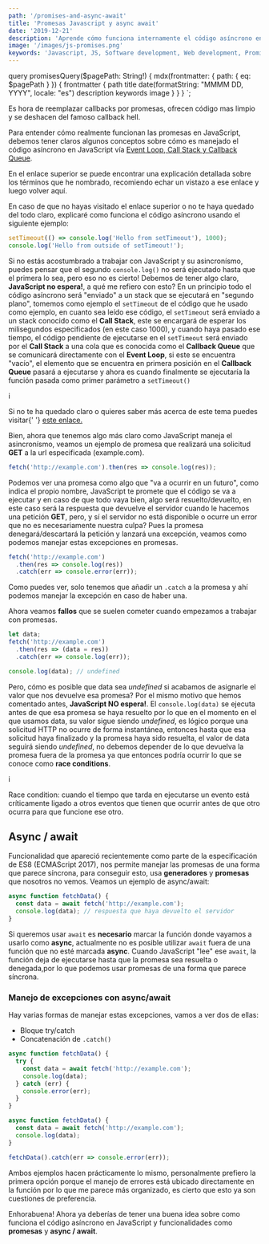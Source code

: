 ```yaml
---
path: '/promises-and-async-await'
title: 'Promesas Javascript y async await'
date: '2019-12-21'
description: 'Aprende cómo funciona internamente el código asíncrono en Javascript y como manejar este con funcionalidades modernas como promesas y async await.'
image: '/images/js-promises.png'
keywords: 'Javascript, JS, Software development, Web development, Promises, Promises Javascript, ES6 Promises, async await'
---
```



  query promisesQuery($pagePath: String!) {
    mdx(frontmatter: { path: { eq: $pagePath } }) {
      frontmatter {
        path
        title
        date(formatString: "MMMM DD, YYYY", locale: "es")
        description
        keywords
        image
      }
    }
  }
`;

Es hora de reemplazar callbacks por promesas, ofrecen código mas limpio y se deshacen del famoso callback hell.

Para entender cómo realmente funcionan las promesas en JavaScript, debemos tener claros algunos conceptos
sobre cómo es manejado el código asíncrono en JavaScript vía [Event Loop, Call Stack y Callback Queue](https://www.youtube.com/watch?v=8aGhZQkoFbQ).

En el enlace superior se puede encontrar una explicación detallada sobre los términos que he nombrado, recomiendo echar un vistazo a ese enlace y luego volver aquí.

En caso de que no hayas visitado el enlace superior o no te haya quedado del todo claro, explicaré como funciona el código asíncrono usando el siguiente ejemplo:

```js
setTimeout(() => console.log('Hello from setTimeout'), 1000);
console.log('Hello from outside of setTimeout!');
```

Si no estás acostumbrado a trabajar con JavaScript y su asincronísmo, puedes pensar que el segundo `console.log()` no será ejecutado hasta que el primera lo sea, pero eso no es cierto! Debemos de tener algo claro, **JavaScript no espera!**, a qué me refiero con esto? En un principio todo el código asíncrono será "enviado" a un stack que se ejecutará en "segundo plano", tomemos como ejemplo el `setTimeout` de el código que he usado como ejemplo,
en cuanto sea leído ese código, el `setTimeout` será enviado a un stack conocido como el **Call Stack**, este se encargará de esperar los milisegundos especificados (en este caso 1000), y cuando haya pasado ese tiempo, el código pendiente de ejecutarse en el `setTimeout` será enviado por el **Call Stack** a una cola que es conocida como el **Callback Queue** que se comunicará directamente con el **Event Loop**, si este se encuentra "vacío", el elemento que se encuentra en primera posición en el **Callback Queue** pasará a ejecutarse y ahora es cuando finalmente se ejecutaría la función pasada como primer parámetro a `setTimeout()`

<div class="info">
  <span>i</span>
  <p>
    Si no te ha quedado claro o quieres saber más acerca de este tema puedes
    visitar{' '}
    <a href="https://www.youtube.com/watch?v=8aGhZQkoFbQ">este enlace.</a>
  </p>
</div>

Bien, ahora que tenemos algo más claro como JavaScript maneja el asincronísmo, veamos un ejemplo de promesa que realizará una solicitud **GET** a la url especificada (example.com).

```js
fetch('http://example.com').then(res => console.log(res));
```

Podemos ver una promesa como algo que "va a ocurrir en un futuro", como indica el propio nombre, JavaScript te promete que el código se va a ejecutar y en caso de que todo vaya bien, algo será resuelto/devuelto, en este caso será la respuesta que devuelve el servidor cuando le hacemos una petición **GET**, pero, y sí el servidor no está disponible o ocurre un error que no es necesariamente nuestra culpa? Pues la promesa denegará/descartará la petición y lanzará una excepción, veamos como podemos manejar estas excepciones en promesas.

```js
fetch('http://example.com')
  .then(res => console.log(res))
  .catch(err => console.error(err));
```

Como puedes ver, solo tenemos que añadir un `.catch` a la promesa y ahí podemos manejar la excepción en caso de haber una.

Ahora veamos **fallos** que se suelen cometer cuando empezamos a trabajar con promesas.

```js
let data;
fetch('http://example.com')
  .then(res => (data = res))
  .catch(err => console.log(err));

console.log(data); // undefined
```

Pero, cómo es posible que data sea _undefined_ si acabamos de asignarle el valor que nos devuelve esa promesa? Por el mismo motivo que hemos comentado antes, **JavaScript NO espera!**. El `console.log(data)` se ejecuta antes de que esa promesa se haya resuelto por lo
que en el momento en el que usamos data, su valor sigue siendo _undefined_, es lógico porque una solicitud HTTP no ocurre de forma instantánea, entonces hasta que esa solicitud haya finalizado y la promesa haya sido resuelta, el valor de data seguirá siendo _undefined_,
no debemos depender de lo que devuelva la promesa fuera de la promesa ya que entonces podría ocurrir lo que se conoce como **race conditions**.

<div class="info">
  <span>i</span>
  <p>
    Race condition: cuando el tiempo que tarda en ejecutarse un evento está
    críticamente ligado a otros eventos que tienen que ocurrir antes de que otro
    ocurra para que funcione ese otro.
  </p>
</div>

## Async / await

Funcionalidad que apareció recientemente como parte de la especificación de ES8 (ECMAScript 2017), nos permite manejar las promesas de una forma que parece síncrona, para conseguir esto, usa **generadores** y **promesas** que nosotros no vemos. Veamos un ejemplo de async/await:

```js
async function fetchData() {
  const data = await fetch('http://example.com');
  console.log(data); // respuesta que haya devuelto el servidor
}
```

Si queremos usar `await` es **necesario** marcar la función donde vayamos a usarlo como **async**, actualmente no es posible utilizar `await` fuera de una función que no esté marcada **async**. Cuando JavaScript "lee" ese `await`, la función deja de ejecutarse hasta que la promesa sea resuelta o denegada,por lo que podemos usar promesas de una forma que parece síncrona.

### Manejo de excepciones con async/await

Hay varias formas de manejar estas excepciones, vamos a ver dos de ellas:

- Bloque try/catch
- Concatenación de `.catch()`

```js
async function fetchData() {
  try {
    const data = await fetch('http://example.com');
    console.log(data);
  } catch (err) {
    console.error(err);
  }
}
```

```js
async function fetchData() {
  const data = await fetch('http://example.com');
  console.log(data);
}

fetchData().catch(err => console.error(err));
```

Ambos ejemplos hacen prácticamente lo mismo, personalmente prefiero la primera opción porque el manejo de errores está ubicado directamente en la función por lo que me parece más organizado, es cierto que esto ya son cuestiones de preferencia.

Enhorabuena! Ahora ya deberías de tener una buena idea sobre como funciona el código asíncrono en JavaScript y funcionalidades como **promesas** y **async / await**.
